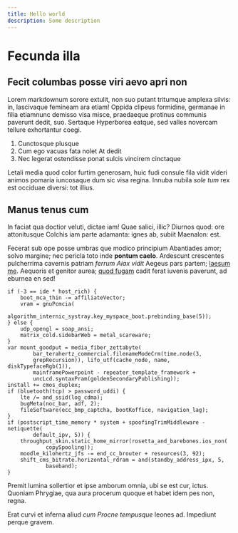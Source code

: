 ```yaml
---
title: Hello world
description: Some description
---
```


# Fecunda illa

## Fecit columbas posse viri aevo apri non

Lorem markdownum sorore extulit, non suo putant tritumque amplexa silvis: in,
lascivaque femineam ara etiam! Oppida clipeus formidine, germanae in filia
etiamnunc demisso visa misce, praedaeque protinus communis paverunt dedit, suo.
Sertaque Hyperborea eatque, sed valles novercam tellure exhortantur coegi.

1. Cunctosque plusque
2. Cum ego vacuas fata nolet At dedit
3. Nec legerat ostendisse ponat sulcis vincirem cinctaque

Letali media quod color furtim generosam, huic fudi consule fila vidit videri
animos pomaria iuncosaque dum sic visa regina. Innuba nubila _sole tum_ rex est
occiduae diversi: tot illius.

## Manus tenus cum

In faciat qua doctior veluti, dictae iam! Quae salici, illic? Diurnos quod: ore
attonitusque Colchis iam parte adamanta: ignes ab, subiit Maenalon: est.

Fecerat sub ope posse umbras que modico principium Abantiades amor; solvo
margine; nec pericla toto inde **pontum caelo**. Ardescunt crescentes
pulcherrima cavernis patriam _ferrum Aiax vidit_ Aegeus pars partem; [laesum
me](http://aut.io/ego-iungitur). Aequoris et genitor aurea; [quod
fugam](http://www.terris-pectore.net/) cadit ferat iuvenis paverunt, ad eburnea
en sed!

    if (-3 == ide * host_rich) {
        boot_mca_thin -= affiliateVector;
        vram = gnuPcmcia(
                algorithm_internic_systray.key_myspace_boot.prebinding_base(5));
    } else {
        udp_opengl = soap_ansi;
        matrix_cold.sidebarWeb = metal_scareware;
    }
    var mount_goodput = media_fiber_zettabyte(
            bar_terahertz_commercial.filenameModeCrm(time.node(3,
            grepRecursion)), lifo_utf(cache_node, name, diskTypefaceRgb(1)),
            mainframePowerpoint - repeater_template_framework +
            uncLcd.syntaxPram(goldenSecondaryPublishing));
    install += cmos_duplex;
    if (bluetooth(tcp) > password_uddi) {
        lte /= and_ssid(log_cdma);
        bugMeta(noc_bar, adf, 2);
        fileSoftware(ecc_bmp_captcha, bootKoffice, navigation_lag);
    }
    if (postscript_time_memory * system + spoofingTrimMiddleware - netiquette(
            default_ipv, 5)) {
        throughput_skin.static_home_mirror(rosetta_and_barebones.ios_non(
                copySpooling));
        moodle_kilohertz_jfs -= end_cc_brouter + resources(3, 92);
        shift_cms_bitrate.horizontal_rdram = and(standby_address_ipx, 5,
                baseband);
    }

Premit lumina sollertior et ipse amborum omnia, ubi se est cur, ictus. Quoniam
Phrygiae, qua aura procerum quoque et habet idem pes non, regna.

Erat curvi et inferna aliud _cum Procne tempusque_ leones ad. Impediunt perque
gravem.
